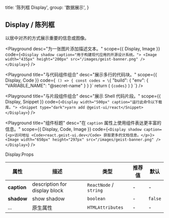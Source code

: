 
  title: '陈列框 Display',
  group: '数据展示',
}

## Display / 陈列框

以居中对齐的方式展示重要的信息或图像。

<Playground
  desc="为一张图片添加描述文本。"
  scope={{ Display, Image }}
  code={`
  <Display shadow caption="用于构建现代应用的开源设计系统。">
    <Image width="435px" height="200px" src="/images/geist-banner.png" />
  </Display>
`}
/>

<Playground
  title="与代码组件组合"
  desc="展示多行的代码块。"
  scope={{ Display, Code }}
  code={`
() => {
  const codes = \`{
  "build": {
    "env": {
      "VARIABLE_NAME": "@secret-name"
    }
  }
}\`
  return (
    <Display width="500px" caption="为应用程序的构建定义环境变量。">
      <Code block>{codes}</Code>
    </Display>
  )
}
`}
/>

<Playground
  title="与片段组件组合"
  desc="展示 Shell 代码片段。"
  scope={{ Display, Snippet }}
  code={`
  <Display width="500px" caption="运行此命令以下载库。">
    <Snippet type="dark">yarn add @geist-ui/react</Snippet>
  </Display>
`}
/>

<Playground
  title="组件标题"
  desc="在 `caption` 属性上使用组件表达更丰富的信息。"
  scope={{ Display, Code, Image }}
  code={`
  <Display shadow caption={<p>访问地址 <Code>react.geist-ui.dev</Code> 获取更多的文档信息。</p>}>
    <Image width="650px" height="297px" src="/images/geist-banner.png" />
  </Display>
`}
/>

<Attributes edit="/pages/zh-cn/components/display.mdx">
<Attributes.Title>Display.Props</Attributes.Title>

| 属性        | 描述                          | 类型                   | 推荐值 | 默认    |
| ----------- | ----------------------------- | ---------------------- | ------ | ------- |
| **caption** | description for display block | `ReactNode` / `string` | -      | -       |
| **shadow**  | show shadow                   | `boolean`              | -      | `false` |
| ...         | 原生属性                      | `HTMLAttributes`       | -      | -       |

</Attributes>

